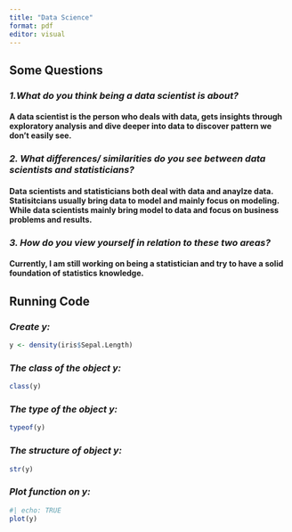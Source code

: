---
title: "Data Science"
format: pdf
editor: visual
---

## Some Questions

### *1.What do you think being a data scientist is about?*

#### A data scientist is the person who deals with data, gets insights through exploratory analysis and dive deeper into data to discover pattern we don't easily see.

### *2. What differences/ similarities do you see between data scientists and statisticians?*

#### Data scientists and statisticians both deal with data and anaylze data. Statisitcians usually bring data to model and mainly focus on modeling. While data scientists mainly bring model to data and focus on business problems and results.

### *3. How do you view yourself in relation to these two areas?*

#### Currently, I am still working on being a statistician and try to have a solid foundation of statistics knowledge.

## Running Code

### *Create y:*

```{r}
y <- density(iris$Sepal.Length)
```

### *The class of the object y:*

```{r}
class(y)
```

### *The type of the object y:*

```{r}
typeof(y)
```

### *The structure of object y:*

```{r}
str(y)
```

### *Plot function on y:*

```{r}
#| echo: TRUE
plot(y)
```
